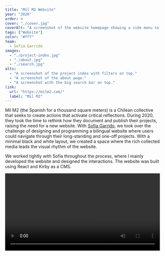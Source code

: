```yaml
---
title: "Mil M2 Website"
year: "2020"
order: 4
cover: "./cover.jpg"
coverAlt: "A screenshot of the website homepage showing a side menu to the left and an index of projects to the right."
tags: ["Website"]
color: "#fff"
team:
  - Sofía Garrido
images:
  - "./project-index.jpg"
  - "./about.jpg"
  - "./search.jpg"
alts:
  - "A screenshot of the project index with filters on top."
  - "A screenshot of the about page."
  - "A screenshot with the big search bar on top."
link:
  url: "https://milm2.com/"
  label: "Mil M2"
---
```



Mil M2 (the Spanish for a thousand square meters) is a Chilean collective that seeks to create actions that activate critical reflections. During 2020, they took the time to rethink how they document and publish their projects, raising the need for a new website. With <a href="https://sofiagarrido.work/">Sofía Garrido</a>, we took over the challenge of designing and programming a bilingual website where users could navigate through their long-standing and one-off projects. With a minimal black and white layout, we created a space where the rich collected media leads the visual rhythm of the website.

We worked tightly with Sofía throughout the process, where I mainly developed the website and designed the interactions. The website was built using React and Kirby as a CMS.

<video autoplay loop style="width: 100%" src={milm2Video} type="video/mp4" />
